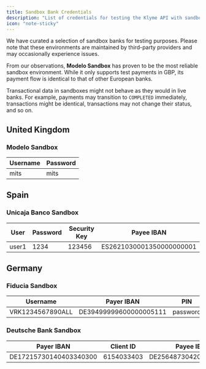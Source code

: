 ```yaml
---
title: Sandbox Bank Credentials
description: "List of credentials for testing the Klyme API with sandbox banks."
icon: "note-sticky"
---
```


We have curated a selection of sandbox banks for testing purposes. Please note that these environments are maintained by third-party providers
and may occasionally experience issues.

From our observations, **Modelo Sandbox** has proven to be the most reliable sandbox environment. While it only supports test payments in GBP, its payment flow is identical
to that of other European banks.

<Note>Transactional data in sandboxes might not behave as they would in live banks. For example, payments may transition to `COMPLETED` immediately,
transactions might be identical, transactions may not change their status, and so on.</Note>

## United Kingdom

### Modelo Sandbox

| Username | Password |
| -------- | -------- |
| mits     | mits     |

## Spain

### Unicaja Banco Sandbox

| User  | Password | Security Key | Payee IBAN               |
| ----- | -------- | ------------ | ------------------------ |
| user1 | 1234     | 123456       | ES2621030001350000000001 |

## Germany

### Fiducia Sandbox

| Username         | Payer IBAN             | PIN      | Payee IBAN             |  Code  |
| ---------------- | ---------------------- | -------- | ---------------------- | ------ |
| VRK1234567890ALL | DE39499999600000005111 | password | DE25648730420109480400 | 123456 |

### Deutsche Bank Sandbox

| Payer IBAN             | Client ID  | Payee IBAN             |
| ---------------------- | ---------- | ---------------------- |
| DE17215730140403340300 | 6154033403 | DE25648730420109480400 |